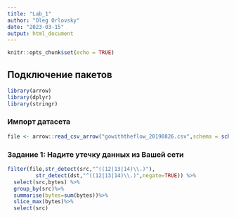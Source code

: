 ```yaml
---
title: "Lab_1"
author: "Oleg Orlovsky"
date: "2023-03-15"
output: html_document
---
```


```r
knitr::opts_chunk$set(echo = TRUE)
```

## Подключение пакетов

```r
library(arrow)
library(dplyr)
library(stringr)
```

### Импорт датасета

```r
file <- arrow::read_csv_arrow("gowiththeflow_20190826.csv",schema = schema(timestamp=int64(),src=utf8(),dst=utf8(),port=int32(),bytes=int32()))
```

### Задание 1: Надите утечку данных из Вашей сети

```r
filter(file,str_detect(src,"^((12|13|14)\\.)"),
         str_detect(dst,"^((12|13|14)\\.)",negate=TRUE)) %>% 
  select(src,bytes) %>%
  group_by(src)%>% 
  summarise(bytes=sum(bytes))%>%
  slice_max(bytes)%>%
  select(src)

```
